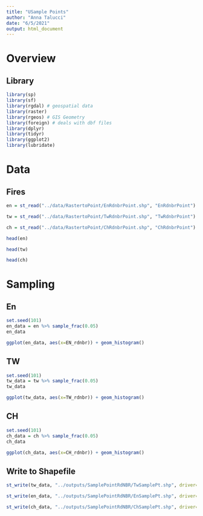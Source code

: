 ```yaml
---
title: "USample Points"
author: "Anna Talucci"
date: "6/5/2021"
output: html_document
---
```


# Overview


## Library
```r
library(sp)
library(sf)
library(rgdal) # geospatial data
library(raster)
library(rgeos) # GIS Geometry
library(foreign) # deals with dbf files
library(dplyr)
library(tidyr)
library(ggplot2)
library(lubridate)
```


# Data

## Fires
```r
en = st_read("../data/RastertoPoint/EnRdnbrPoint.shp", "EnRdnbrPoint") 

tw = st_read("../data/RastertoPoint/TwRdnbrPoint.shp", "TwRdnbrPoint") 

ch = st_read("../data/RastertoPoint/ChRdnbrPoint.shp", "ChRdnbrPoint") 
```


```r
head(en)
```

```r
head(tw)
```

```r
head(ch)
```

# Sampling

## En
```r
set.seed(101)
en_data = en %>% sample_frac(0.05)
en_data
```


```r
ggplot(en_data, aes(x=EN_rdnbr)) + geom_histogram() 
```


## TW
```r
set.seed(101)
tw_data = tw %>% sample_frac(0.05)
tw_data
```


```r
ggplot(tw_data, aes(x=TW_rdnbr)) + geom_histogram() 
```

## CH
```r
set.seed(101)
ch_data = ch %>% sample_frac(0.05)
ch_data
```


```r
ggplot(ch_data, aes(x=CH_rdnbr)) + geom_histogram() 
```



## Write  to Shapefile
```r
st_write(tw_data, "../outputs/SamplePointRdNBR/TwSamplePt.shp", driver="ESRI Shapefile") 
```

```r
st_write(en_data, "../outputs/SamplePointRdNBR/EnSamplePt.shp", driver="ESRI Shapefile") 
```

```r
st_write(ch_data, "../outputs/SamplePointRdNBR/ChSamplePt.shp", driver="ESRI Shapefile") 
```

